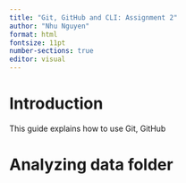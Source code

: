 ```yaml
---
title: "Git, GitHub and CLI: Assignment 2"
author: "Nhu Nguyen"
format: html
fontsize: 11pt
number-sections: true
editor: visual
---
```


# Introduction

This guide explains how to use Git, GitHub

# Analyzing data folder
